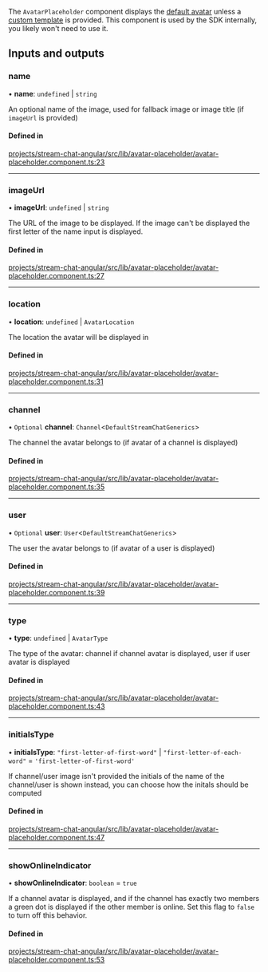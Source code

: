 The `AvatarPlaceholder` component displays the [default avatar](./AvatarComponent.mdx) unless a [custom template](../services/CustomTemplatesService.mdx) is provided. This component is used by the SDK internally, you likely won't need to use it.

[//]: # "Start of generated content"
## Inputs and outputs 


### name

• **name**: `undefined` \| `string`

An optional name of the image, used for fallback image or image title (if `imageUrl` is provided)

#### Defined in

[projects/stream-chat-angular/src/lib/avatar-placeholder/avatar-placeholder.component.ts:23](https://github.com/GetStream/stream-chat-angular/blob/93f561bf8082f030bc8b0137dbd0832d35e9d299/projects/stream-chat-angular/src/lib/avatar-placeholder/avatar-placeholder.component.ts#L23)

___

### imageUrl

• **imageUrl**: `undefined` \| `string`

The URL of the image to be displayed. If the image can't be displayed the first letter of the name input is displayed.

#### Defined in

[projects/stream-chat-angular/src/lib/avatar-placeholder/avatar-placeholder.component.ts:27](https://github.com/GetStream/stream-chat-angular/blob/93f561bf8082f030bc8b0137dbd0832d35e9d299/projects/stream-chat-angular/src/lib/avatar-placeholder/avatar-placeholder.component.ts#L27)

___

### location

• **location**: `undefined` \| `AvatarLocation`

The location the avatar will be displayed in

#### Defined in

[projects/stream-chat-angular/src/lib/avatar-placeholder/avatar-placeholder.component.ts:31](https://github.com/GetStream/stream-chat-angular/blob/93f561bf8082f030bc8b0137dbd0832d35e9d299/projects/stream-chat-angular/src/lib/avatar-placeholder/avatar-placeholder.component.ts#L31)

___

### channel

• `Optional` **channel**: `Channel`\<`DefaultStreamChatGenerics`\>

The channel the avatar belongs to (if avatar of a channel is displayed)

#### Defined in

[projects/stream-chat-angular/src/lib/avatar-placeholder/avatar-placeholder.component.ts:35](https://github.com/GetStream/stream-chat-angular/blob/93f561bf8082f030bc8b0137dbd0832d35e9d299/projects/stream-chat-angular/src/lib/avatar-placeholder/avatar-placeholder.component.ts#L35)

___

### user

• `Optional` **user**: `User`\<`DefaultStreamChatGenerics`\>

The user the avatar belongs to (if avatar of a user is displayed)

#### Defined in

[projects/stream-chat-angular/src/lib/avatar-placeholder/avatar-placeholder.component.ts:39](https://github.com/GetStream/stream-chat-angular/blob/93f561bf8082f030bc8b0137dbd0832d35e9d299/projects/stream-chat-angular/src/lib/avatar-placeholder/avatar-placeholder.component.ts#L39)

___

### type

• **type**: `undefined` \| `AvatarType`

The type of the avatar: channel if channel avatar is displayed, user if user avatar is displayed

#### Defined in

[projects/stream-chat-angular/src/lib/avatar-placeholder/avatar-placeholder.component.ts:43](https://github.com/GetStream/stream-chat-angular/blob/93f561bf8082f030bc8b0137dbd0832d35e9d299/projects/stream-chat-angular/src/lib/avatar-placeholder/avatar-placeholder.component.ts#L43)

___

### initialsType

• **initialsType**: ``"first-letter-of-first-word"`` \| ``"first-letter-of-each-word"`` = `'first-letter-of-first-word'`

If channel/user image isn't provided the initials of the name of the channel/user is shown instead, you can choose how the initals should be computed

#### Defined in

[projects/stream-chat-angular/src/lib/avatar-placeholder/avatar-placeholder.component.ts:47](https://github.com/GetStream/stream-chat-angular/blob/93f561bf8082f030bc8b0137dbd0832d35e9d299/projects/stream-chat-angular/src/lib/avatar-placeholder/avatar-placeholder.component.ts#L47)

___

### showOnlineIndicator

• **showOnlineIndicator**: `boolean` = `true`

If a channel avatar is displayed, and if the channel has exactly two members a green dot is displayed if the other member is online. Set this flag to `false` to turn off this behavior.

#### Defined in

[projects/stream-chat-angular/src/lib/avatar-placeholder/avatar-placeholder.component.ts:53](https://github.com/GetStream/stream-chat-angular/blob/93f561bf8082f030bc8b0137dbd0832d35e9d299/projects/stream-chat-angular/src/lib/avatar-placeholder/avatar-placeholder.component.ts#L53)

[//]: # "End of generated content"

